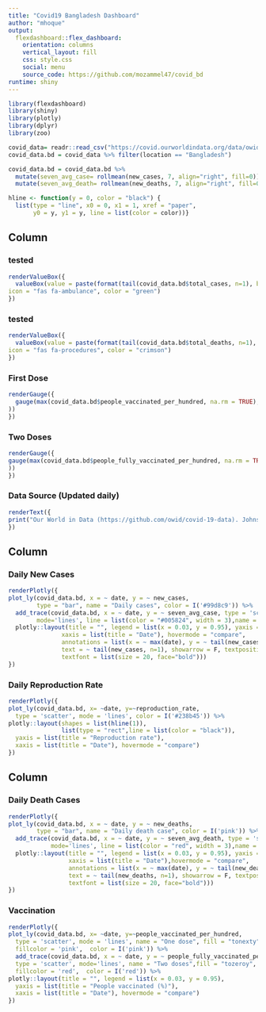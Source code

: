 ```yaml
---
title: "Covid19 Bangladesh Dashboard"
author: "mhoque"
output: 
  flexdashboard::flex_dashboard:
    orientation: columns
    vertical_layout: fill
    css: style.css
    social: menu
    source_code: https://github.com/mozammel47/covid_bd
runtime: shiny    
---
```

<style>                     
.navbar {
  background-color:#238b45;
  border-color:#238b45;
}
</style> 

```r
library(flexdashboard)
library(shiny)
library(plotly)
library(dplyr)
library(zoo)
```


```r
covid_data= readr::read_csv("https://covid.ourworldindata.org/data/owid-covid-data.csv")
covid_data.bd = covid_data %>% filter(location == "Bangladesh")

covid_data.bd = covid_data.bd %>% 
  mutate(seven_avg_case= rollmean(new_cases, 7, align="right", fill=0)) %>%
  mutate(seven_avg_death= rollmean(new_deaths, 7, align="right", fill=0))

hline <- function(y = 0, color = "black") {
  list(type = "line", x0 = 0, x1 = 1, xref = "paper",
       y0 = y, y1 = y, line = list(color = color))} 
```

Column { data-width=150 }
-----------------------------------------------------------------------
### tested {.value-box}
```r
renderValueBox({
  valueBox(value = paste(format(tail(covid_data.bd$total_cases, n=1), big.mark = ","), sep = ""), caption = "Total Positive Cases", 
icon = "fas fa-ambulance", color = "green")
})        
```

### tested {.value-box}
```r
renderValueBox({
  valueBox(value = paste(format(tail(covid_data.bd$total_deaths, n=1), big.mark = ","), sep = ""), caption = "Total Death", 
icon = "fas fa-procedures", color = "crimson")
})        
```

### First Dose
```r
renderGauge({
  gauge(max(covid_data.bd$people_vaccinated_per_hundred, na.rm = TRUE), min = 0, max = 100, symbol = '%', label="First Dose", gaugeSectors(colors = "green", success = c(80, 100), warning = c(40, 79), danger = c(0, 39)
))
})  
```

### Two Doses
```r
renderGauge({
gauge(max(covid_data.bd$people_fully_vaccinated_per_hundred, na.rm = TRUE), min = 0, max = 100, symbol = '%', label="Two Doses", gaugeSectors(colors = "red", success = c(80, 100), warning = c(40, 79), danger = c(0, 39)
))
})
```

### Data Source (Updated daily)
```r
renderText({
print("Our World in Data (https://github.com/owid/covid-19-data). Johns Hopkins University Center for Systems Science and Engineering (JHU CCSE) Coronavirus repository (https://github.com/CSSEGISandData/COVID-19).")
})        
```

Column { data-width=425 }
-----------------------------------------------------------------------

### Daily New Cases

```r
renderPlotly({
plot_ly(covid_data.bd, x = ~ date, y = ~ new_cases,
        type = "bar", name = "Daily cases", color = I('#99d8c9')) %>%
  add_trace(covid_data.bd, x = ~ date, y = ~ seven_avg_case, type = 'scatter',  
        mode='lines', line = list(color = "#005824", width = 3),name = "7 Days average") %>%
  plotly::layout(title = "", legend = list(x = 0.03, y = 0.95), yaxis = list(title = "Number of cases"),
               xaxis = list(title = "Date"), hovermode = "compare",
               annotations = list(x = ~ max(date), y = ~ tail(new_cases, n=1),
               text = ~ tail(new_cases, n=1), showarrow = F, textposition = 'top right',
               textfont = list(size = 20, face="bold")))
})
```

### Daily Reproduction Rate

```r
renderPlotly({
plot_ly(covid_data.bd, x= ~date, y=~reproduction_rate,
  type = 'scatter', mode = 'lines', color = I('#238b45')) %>%
plotly::layout(shapes = list(hline(1)),
               list(type = "rect",line = list(color = "black")),
  yaxis = list(title = "Reproduction rate"),
  xaxis = list(title = "Date"), hovermode = "compare")
})
```

Column { data-width=425 }
-----------------------------------------------------------------------

### Daily Death Cases

```r
renderPlotly({
plot_ly(covid_data.bd, x = ~ date, y = ~ new_deaths,
        type = "bar", name = "Daily death case", color = I('pink')) %>%
  add_trace(covid_data.bd, x = ~ date, y = ~ seven_avg_death, type = 'scatter',  
            mode='lines', line = list(color = "red", width = 3),name = "7 Days average") %>%
  plotly::layout(title = "", legend = list(x = 0.03, y = 0.95), yaxis = list(title = "Number of death"),
                 xaxis = list(title = "Date"),hovermode = "compare",
                 annotations = list(x = ~ max(date), y = ~ tail(new_deaths, n=1),
                 text = ~ tail(new_deaths, n=1), showarrow = F, textposition = 'top right',
                 textfont = list(size = 20, face="bold")))
})
```

### Vaccination

```r
renderPlotly({
plot_ly(covid_data.bd, x= ~date, y=~people_vaccinated_per_hundred,
  type = 'scatter', mode = 'lines', name = "One dose", fill = "tonexty", 
  fillcolor = 'pink',  color = I('pink')) %>%
  add_trace(covid_data.bd, x = ~ date, y = ~ people_fully_vaccinated_per_hundred, 
  type = 'scatter', mode='lines', name = "Two doses",fill = "tozeroy", 
  fillcolor = 'red',  color = I('red')) %>%
plotly::layout(title = "", legend = list(x = 0.03, y = 0.95),
  yaxis = list(title = "People vaccinated (%)"),
  xaxis = list(title = "Date"), hovermode = "compare")
})
```

